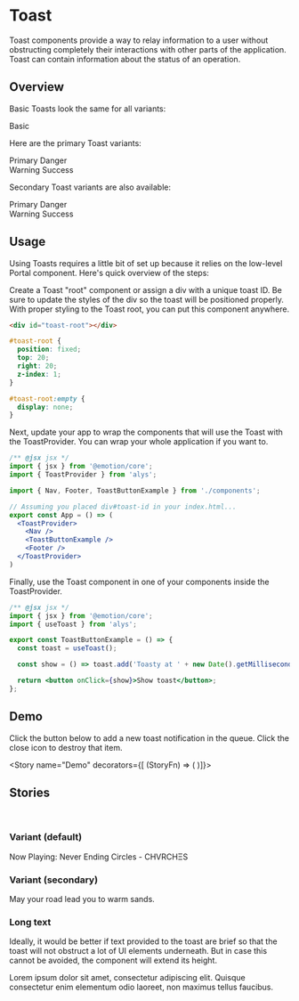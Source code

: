 

<Meta title="Components/Toast" component={Toast} />

# Toast

Toast components provide a way to relay information to a user without obstructing completely their
interactions with other parts of the application. Toast can contain information about the status of
an operation.

## Overview

Basic Toasts look the same for all variants:

<Story name="Basic color">
  <Toast variant="secondary" color="basic">Basic</Toast>
</Story>

Here are the primary Toast variants:

<Story name="All primary variants">
  <Fragment>
    <div>
      <Toast>Primary</Toast>
      <Toast color="danger">Danger</Toast>
    </div>
    <div>
      <Toast color="warning">Warning</Toast>
      <Toast color="success">Success</Toast>
    </div>
  </Fragment>
</Story>

Secondary Toast variants are also available:

<Story name="All secondary variants">
  <Fragment>
    <div>
      <Toast variant="secondary">Primary</Toast>
      <Toast variant="secondary" color="danger">Danger</Toast>
    </div>
    <div>
      <Toast variant="secondary" color="warning">Warning</Toast>
      <Toast variant="secondary" color="success">Success</Toast>
    </div>
  </Fragment>
</Story>

<Props of={Toast} />

## Usage

Using Toasts requires a little bit of set up because it relies on the low-level Portal component.
Here's quick overview of the steps:

Create a Toast "root" component or assign a div with a unique toast ID. Be sure to update the
styles of the div so the toast will be positioned properly. With proper styling to the Toast root,
you can put this component anywhere.

```html
<div id="toast-root"></div>
```

```css
#toast-root {
  position: fixed;
  top: 20;
  right: 20;
  z-index: 1;
}

#toast-root:empty {
  display: none;
}
```

Next, update your app to wrap the components that will use the Toast with the ToastProvider. You can
wrap your whole application if you want to.

```jsx
/** @jsx jsx */
import { jsx } from '@emotion/core';
import { ToastProvider } from 'alys';

import { Nav, Footer, ToastButtonExample } from './components';

// Assuming you placed div#toast-id in your index.html...
export const App = () => (
  <ToastProvider>
    <Nav />
    <ToastButtonExample />
    <Footer />
  </ToastProvider>
)
```

Finally, use the Toast component in one of your components inside the ToastProvider.

```jsx
/** @jsx jsx */
import { jsx } from '@emotion/core';
import { useToast } from 'alys';

export const ToastButtonExample = () => {
  const toast = useToast();

  const show = () => toast.add('Toasty at ' + new Date().getMilliseconds().toString() + ' Kelvin');

  return <button onClick={show}>Show toast</button>;
};
```

## Demo

Click the button below to add a new toast notification in the queue. Click the close icon to destroy
that item.

<Story
  name="Demo"
  decorators={[
    (StoryFn) => (
      <Fragment>
        <ToastRoot />
        <Centered>
          <StoryFn />
        </Centered>
      </Fragment>
    )]}>
  <ToastProvider>
    <ToastExample />
  </ToastProvider>
</Story>

## Stories

<br />

### Variant (default)

<Preview>
  <Story name="Default variant">
    <Toast>
      Now Playing: Never Ending Circles - CHVRCHΞS
    </Toast>
  </Story>
</Preview>

### Variant (secondary)

<Preview>
  <Story name="Secondary variant">
    <Toast variant="secondary">
      May your road lead you to warm sands.
    </Toast>
  </Story>
</Preview>

### Long text

Ideally, it would be better if text provided to the toast are brief so that the toast will not
obstruct a lot of UI elements underneath. But in case this cannot be avoided, the component will
extend its height.

<Preview>
  <Story name="Default with Long text">
    <Toast>
      Lorem ipsum dolor sit amet, consectetur adipiscing elit. Quisque consectetur enim elementum
      odio laoreet, non maximus tellus faucibus.
    </Toast>
  </Story>
</Preview>
